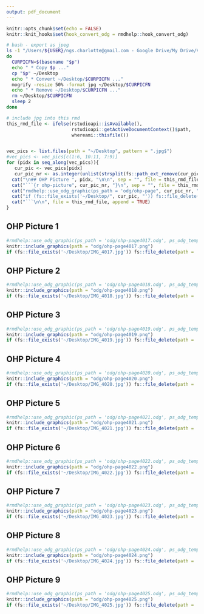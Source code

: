 ```yaml
---
output: pdf_document
---
```


```r
knitr::opts_chunk$set(echo = FALSE)
knitr::knit_hooks$set(hook_convert_odg = rmdhelp::hook_convert_odg)
```

```bash
# bash - export as jpeg
ls -1 "/Users/${USER}/ngs.charlotte@gmail.com - Google Drive/My Drive/Vorlesung/LBG/FS2023/OHPL11"/* | while read p
do
  CURPICFN=$(basename "$p")
  echo " * Copy $p ..."
  cp "$p" ~/Desktop
  echo " * Convert ~/Desktop/$CURPICFN ..."
  mogrify -resize 50% -format jpg ~/Desktop/$CURPICFN
  echo " * Remove ~/Desktop/$CURPICFN ..."
  rm ~/Desktop/$CURPICFN
  sleep 2
done
```

```r
# include jpg into this rmd
this_rmd_file <- ifelse(rstudioapi::isAvailable(),
                        rstudioapi::getActiveDocumentContext()$path,
                        whereami::thisfile())


vec_pics <- list.files(path = "~/Desktop", pattern = ".jpg$")
#vec_pics <- vec_pics[c(1:6, 10:11, 7:9)]
for (pidx in seq_along(vec_pics)){
   cur_pic <- vec_pics[pidx]
   cur_pic_nr <- as.integer(unlist(strsplit(fs::path_ext_remove(cur_pic), "_"))[2])
  cat("\n## OHP Picture ", pidx, "\n\n", sep = "", file = this_rmd_file, append = TRUE)
  cat("```{r ohp-picture", cur_pic_nr, "}\n", sep = "", file = this_rmd_file, append = TRUE)
  cat("rmdhelp::use_odg_graphic(ps_path = 'odg/ohp-page", cur_pic_nr, ".odg', ps_odg_template = 'odg_draw_a4_portrait')\n", sep = "", file = this_rmd_file, append = TRUE)
  cat("if (fs::file_exists('~/Desktop/", cur_pic, "')) fs::file_delete(path = '~/Desktop/", cur_pic, "')\n", sep = "", file = this_rmd_file, append = TRUE)
  cat("```\n\n", file = this_rmd_file, append = TRUE)
}
```



## OHP Picture 1

```r
#rmdhelp::use_odg_graphic(ps_path = 'odg/ohp-page4017.odg', ps_odg_template = 'odg_draw_a4_portrait')
knitr::include_graphics(path = "odg/ohp-page4017.png")
if (fs::file_exists('~/Desktop/IMG_4017.jpg')) fs::file_delete(path = '~/Desktop/IMG_4017.jpg')
```


## OHP Picture 2

```r
#rmdhelp::use_odg_graphic(ps_path = 'odg/ohp-page4018.odg', ps_odg_template = 'odg_draw_a4_portrait')
knitr::include_graphics(path = "odg/ohp-page4018.png")
if (fs::file_exists('~/Desktop/IMG_4018.jpg')) fs::file_delete(path = '~/Desktop/IMG_4018.jpg')
```


## OHP Picture 3

```r
#rmdhelp::use_odg_graphic(ps_path = 'odg/ohp-page4019.odg', ps_odg_template = 'odg_draw_a4_portrait')
knitr::include_graphics(path = "odg/ohp-page4019.png")
if (fs::file_exists('~/Desktop/IMG_4019.jpg')) fs::file_delete(path = '~/Desktop/IMG_4019.jpg')
```


## OHP Picture 4

```r
#rmdhelp::use_odg_graphic(ps_path = 'odg/ohp-page4020.odg', ps_odg_template = 'odg_draw_a4_portrait')
knitr::include_graphics(path = "odg/ohp-page4020.png")
if (fs::file_exists('~/Desktop/IMG_4020.jpg')) fs::file_delete(path = '~/Desktop/IMG_4020.jpg')
```


## OHP Picture 5

```r
#rmdhelp::use_odg_graphic(ps_path = 'odg/ohp-page4021.odg', ps_odg_template = 'odg_draw_a4_portrait')
knitr::include_graphics(path = "odg/ohp-page4021.png")
if (fs::file_exists('~/Desktop/IMG_4021.jpg')) fs::file_delete(path = '~/Desktop/IMG_4021.jpg')
```


## OHP Picture 6

```r
#rmdhelp::use_odg_graphic(ps_path = 'odg/ohp-page4022.odg', ps_odg_template = 'odg_draw_a4_portrait')
knitr::include_graphics(path = "odg/ohp-page4022.png")
if (fs::file_exists('~/Desktop/IMG_4022.jpg')) fs::file_delete(path = '~/Desktop/IMG_4022.jpg')
```


## OHP Picture 7

```r
#rmdhelp::use_odg_graphic(ps_path = 'odg/ohp-page4023.odg', ps_odg_template = 'odg_draw_a4_portrait')
knitr::include_graphics(path = "odg/ohp-page4023.png")
if (fs::file_exists('~/Desktop/IMG_4023.jpg')) fs::file_delete(path = '~/Desktop/IMG_4023.jpg')
```


## OHP Picture 8

```r
#rmdhelp::use_odg_graphic(ps_path = 'odg/ohp-page4024.odg', ps_odg_template = 'odg_draw_a4_portrait')
knitr::include_graphics(path = "odg/ohp-page4024.png")
if (fs::file_exists('~/Desktop/IMG_4024.jpg')) fs::file_delete(path = '~/Desktop/IMG_4024.jpg')
```


## OHP Picture 9

```r
#rmdhelp::use_odg_graphic(ps_path = 'odg/ohp-page4025.odg', ps_odg_template = 'odg_draw_a4_portrait')
knitr::include_graphics(path = "odg/ohp-page4025.png")
if (fs::file_exists('~/Desktop/IMG_4025.jpg')) fs::file_delete(path = '~/Desktop/IMG_4025.jpg')
```
         

